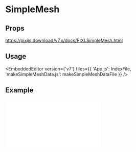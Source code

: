 
# SimpleMesh

## Props

https://pixijs.download/v7.x/docs/PIXI.SimpleMesh.html

## Usage

<EmbeddedEditor version={'v7'} files={{ 'App.js': IndexFile, 'makeSimpleMeshData.js': makeSimpleMeshDataFile }} />

## Example

<iframe
    height={500}
    scrolling='no'
    title='Mesh'
    src='//codepen.io/inlet/embed/69e7153234c4e01232a7dbc50bbceb40/?height=300&theme-id=33987&default-tab=result&embed-version=2'
    frameBorder='no'
    allowFullScreen={true}
    style={{ width: '100%' }}
/>
